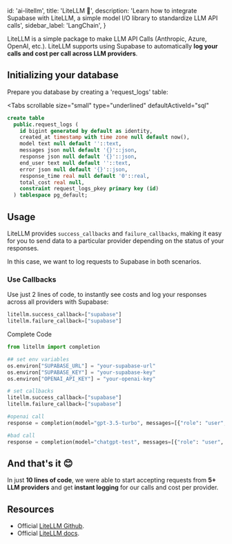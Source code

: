 
  id: 'ai-litellm',
  title: 'LiteLLM 🚅',
  description:
    'Learn how to integrate Supabase with LiteLLM, a simple model I/O library to standardize LLM API calls',
  sidebar_label: 'LangChain',
}

LiteLLM is a simple package to make LLM API Calls (Anthropic, Azure, OpenAI, etc.). LiteLLM supports using Supabase to automatically **log your calls and cost per call across LLM providers**. 

## Initializing your database

Prepare you database by creating a 'request_logs' table:

<Tabs
  scrollable
  size="small"
  type="underlined"
  defaultActiveId="sql"
>
<TabPanel id="sql" label="SQL">

```sql
create table
  public.request_logs (
    id bigint generated by default as identity,
    created_at timestamp with time zone null default now(),
    model text null default ''::text,
    messages json null default '{}'::json,
    response json null default '{}'::json,
    end_user text null default ''::text,
    error json null default '{}'::json,
    response_time real null default '0'::real,
    total_cost real null,
    constraint request_logs_pkey primary key (id)
  ) tablespace pg_default;
```

</TabPanel>
</Tabs>

## Usage

LiteLLM provides `success_callbacks` and `failure_callbacks`, making it easy for you to send data to a particular provider depending on the status of your responses.

In this case, we want to log requests to Supabase in both scenarios.

### Use Callbacks

Use just 2 lines of code, to instantly see costs and log your responses across all providers with Supabase:

```python
litellm.success_callback=["supabase"]
litellm.failure_callback=["supabase"]
```

Complete Code 
```python
from litellm import completion

## set env variables
os.environ["SUPABASE_URL"] = "your-supabase-url" 
os.environ["SUPABASE_KEY"] = "your-supabase-key" 
os.environ["OPENAI_API_KEY"] = "your-openai-key"

# set callbacks
litellm.success_callback=["supabase"]
litellm.failure_callback=["supabase"]

#openai call
response = completion(model="gpt-3.5-turbo", messages=[{"role": "user", "content": "Hi 👋 - i'm openai"}]) 

#bad call
response = completion(model="chatgpt-test", messages=[{"role": "user", "content": "Hi 👋 - i'm a bad call to test error logging"}]) 
```



## And that's it 😊

In just **10 lines of code**, we were able to start accepting requests from **5+ LLM providers** and get **instant logging** for our calls and cost per provider.

## Resources

- Official [LiteLLM Github](https://github.com/BerriAI/litellm).
- Official [LiteLLM docs](https://litellm.readthedocs.io/en/latest/).

